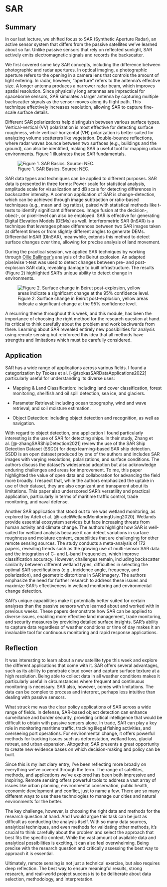 # SAR

## Summary

In our last lecture, we shifted focus to SAR (Synthetic Aperture Radar), an active sensor system that differs from the passive satellites we’ve learned about so far. Unlike passive sensors that rely on reflected sunlight, SAR actively emits electromagnetic signals and records the backscatter.

We first covered some key SAR concepts, including the difference between photographic and radar apertures. In optical imaging, a photographic aperture refers to the opening in a camera lens that controls the amount of light entering. In radar, however, "aperture" refers to the antenna's effective size. A longer antenna produces a narrower radar beam, which improves spatial resolution. Since physically long antennas are impractical for spaceborne sensors, SAR simulates a larger antenna by capturing multiple backscatter signals as the sensor moves along its flight path. This technique effectively increases resolution, allowing SAR to capture fine-scale surface details.

Different SAR polarizations help distinguish between various surface types. Vertical-vertical (VV) polarization is most effective for detecting surface roughness, while vertical-horizontal (VH) polarization is better suited for analyzing volume scatterers like vegetation. Double-bounce reflections, where radar waves bounce between two surfaces (e.g., buildings and the ground), can also be identified, making SAR a useful tool for mapping urban environments. Figure 1 illustrates these SAR fundamentals.

![Figure 1. SAR Basics. Source: NEC.](https://www.nec.com/en/global/insights/article/2021030004/images/001.jpg)

SAR data types and techniques can be applied to different purposes. SAR data is presented in three forms: Power scale for statistical analysis, amplitude scale for visualization and dB scale for detecting differences in backscatter intensity. A common application of SAR is change-detection, which can be achieved through image subtraction or ratio-based techniques (e.g., mean and log ratios), paired with statistical methods like t-tests to identify significant differences. Image fusion at the decision-, obect-, or pixel-level can also be employed. SAR is effective for generating Digital Elevation Models (DEMs) as well. Interferometric SAR (InSAR) is a technique that leverages phase differences between two SAR images taken at different times or from slightly different angles to generate DEMs. Differential InSAR (DInSAR), meanwhile, extends this method to detect surface changes over time, allowing for precise analysis of land movement.

During the practical session, we applied SAR techniques by working through [Ollie Ballinger's](https://bellingcat.github.io/RS4OSINT/C3_Blast.html) analysis of the Beirut explosion. An adapted pixelwise t-test was used to detect changes between pre- and post-explosion SAR data, revealing damage to built infrastructure. The results (Figure 2) highlighted SAR’s unique ability to detect change in environments.

![Figure 2. Surface change in Beirut post-explosion, yellow areas indicate a significant change at the 95% confidence level.](images/change.png)

A recurring theme throughout this week, and this module, has been the importance of choosing the right method for the research question at hand. Its critical to think carefully about the problem and work backwards from there. Learning about SAR revealed entirely new possibilities for analysis using remote sensing but reinforced this idea that all methods have strengths and limitations which must be carefully considered.

## Application

SAR has a wide range of applications across various fields. I found a categorization by Tsokas et al. [-@tsokasSARDataApplications2022] particularly useful for understanding its diverse uses:

-   Mapping & Land Classification: including land cover classification, forest monitoring, shellfish and oil spill detection, sea ice, and glaciers.

-   Parameter Retrieval: including ocean topography, wind and wave retrieval, and soil moisture estimation.

-   Object Detection: including object detection and recognition, as well as navigation.

With regard to object detection, one application I found particularly interesting is the use of SAR for detecting ships. In their study, Zhang et al. [@-zhangSARShipDetection2021] review the use of the SAR Ship Detection Dataset (SSDD) for deep learning-based SAR ship detection. SSDD is an open dataset produced by one of the authors and includes SAR images with varying resolutions, polarizations, and surface conditions. The authors discuss the dataset’s widespread adoption but also acknowledge enduring challenges and areas for improvement. To me, this paper highlighted the value of open data and collaboration for advancing the field more broadly. I respect that, while the authors emphasized the uptake in use of their dataset, they are also cognizant and transparent about its limitations. This paper also underscored SAR’s versatility and practical application, particularly in terms of maritime traffic control, trade monitoring, and naval defense.

Another SAR application that stood out to me was wetland monitoring, as explored by Adeli et al. [@-adeliWetlandMonitoringUsing2020]. Wetlands provide essential ecosystem services but face increasing threats from human activity and climate change. The authors highlight how SAR is well-suited for wetland analysis because it can detect variations in surface roughness and moisture content, capabilities that are challenging for other remote sensing sources. The study conducts a meta-analysis of 172 papers, revealing trends such as the growing use of multi-sensor SAR data and the integration of C- and L-band frequencies, which improve classification accuracy. However, challenges remain, including backscatter similarity between different wetland types, difficulties in selecting the optimal SAR specifications (e.g., incidence angle, frequency, and polarization), and geometric distortions in SAR imagery. The authors emphasize the need for further research to address these issues and maximize SAR’s effectiveness in wetland monitoring and environmental change detection.

SAR's unique capabilities make it potentially better suited for certain analyses than the passive sensors we’ve learned about and worked with in previous weeks. These papers demonstrate how SAR can be applied to diverse issues, enabling more effective land management, trade monitoring, and security measures by providing detailed surface insights. SAR’s ability to capture data regardless of weather conditions or time of day makes it an invaluable tool for continuous monitoring and rapid response applications.

## Reflection

It was interesting to learn about a new satellite type this week and explore the different applications that come with it. SAR offers several advantages, such as its ability to penetrate cloud cover and capture surface texture at a high resolution. Being able to collect data in all weather conditions makes it particularly useful in circumstances where frequent and continuous monitoring is necessary. SAR also, however, comes with limitations. The data can be complex to process and interpret, perhaps less intuitive than dealing with passive sensors.

What struck me was the clear policy applications of SAR across a wide range of fields. In defense, SAR-based object detection can enhance surveillance and border security, providing critical intelligence that would be difficult to obtain with passive sensors alone. In trade, SAR can play a key role in monitoring maritime traffic, tracking illegal fishing activities, and overseeing port operations. For environmental change, it offers powerful methods for tracking issues such as deforestation, wetland loss, glacial retreat, and urban expansion. Altogether, SAR presents a great opportunity to create new evidence bases on which decision-making and policy can be built.

Since this is my last diary entry, I’ve been reflecting more broadly on everything we’ve covered through the term. The range of satellites, methods, and applications we’ve explored has been both impressive and inspiring. Remote sensing offers powerful tools to address a vast array of issues like urban planning, environmental conservation, public health, economic development and conflict, just to name a few. There are so many different ways to use these technologies to manage our cities and natural environments for the better.

The key challenge, however, is choosing the right data and methods for the research question at hand. And I would argue this task can be just as difficult as conducting the analysis itself. With so many data sources, analytical techniques, and even methods for validating other methods, it’s crucial to think carefully about the problem and select the approach that best fits the specific context. While the vast amount of available data and analytical possibilities is exciting, it can also feel overwhelming. Being precise with the research question and critically assessing the best way to approach it is essential.

Ultimately, remote sensing is not just a technical exercise, but also requires deep reflection. The best way to ensure meaningful results, strong research, and real-world project success is to be deliberate about data selection, methodology, and interpretation.
